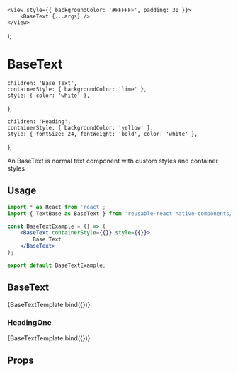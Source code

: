 
<Meta title="Components/BaseText" component={BaseText} />

    <View style={{ backgroundColor: '#FFFFFF', padding: 30 }}>
        <BaseText {...args} />
    </View>
);

# BaseText

    children: 'Base Text',
    containerStyle: { backgroundColor: 'lime' },
    style: { color: 'white' },
};

    children: 'Heading',
    containerStyle: { backgroundColor: 'yellow' },
    style: { fontSize: 24, fontWeight: 'bold', color: 'white' },
};

An BaseText is normal text component with custom styles and container styles

## Usage

```jsx
import * as React from 'react';
import { TextBase as BaseText } from 'reusable-react-native-components/dist/components';

const BaseTextExample = () => (
    <BaseText containerStyle={{}} style={{}}>
        Base Text
    </BaseText>
);

export default BaseTextExample;
```

## BaseText

<Canvas>
    <Story name="BaseText" args={{ ...baseTextArgs }}>
        {BaseTextTemplate.bind({})}
    </Story>
</Canvas>

### HeadingOne

<Canvas>
    <Story name="HeadingOne" args={{ ...headingOneArgs }}>
        {BaseTextTemplate.bind({})}
    </Story>
</Canvas>

## Props

<ArgsTable of={BaseText} />
